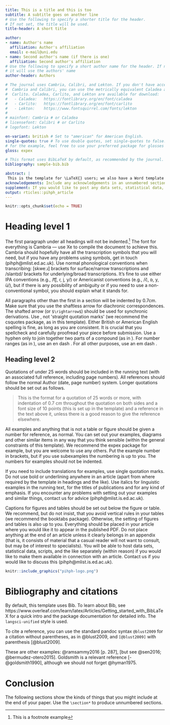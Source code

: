 ---
title: This is a title and this is too
subtitle: A subtitle goes on another line
# Use the following to specify a shorter title for the header. 
# If not set, the title will be used.
title-header: A short title

author:
- name: Author's name
  affiliation: Author's affiliation
  email: e-mail@uni.edu
- name: Second author's name (if there is one)
  affiliation: Second author's affiliation
# Use the following to specify a short author name for the header. If not set, 
# it will use the authors' name
author-header: Authors

# The journal uses Cambria, Calibri, and Lekton. If you don't have access to
#  Cambria and Calibri, you can use the metrically equivalent Caladea and
#  Carlito. Caladea, Carlito, and Lekton are available for download:
#   - Caladea:   https://fontlibrary.org/en/font/caladea
#   - Carlito:   https://fontlibrary.org/en/font/carlito
#   - Lekton:    https://www.fontsquirrel.com/fonts/lekton
# 
# mainfont: Cambria # or Caladea
# licensefont: Calibri # or Carlito
# logofont: Lekton

en-variant: british # Set to "american" for American English.
single-quotes: true # To use double quotes, set single-quotes to false.
# for the example, feel free to use your preferred package for glosses or comment.
gloss: expex 

# This format uses BibLaTeX by default, as recommended by the journal.
bibliography: sample-bib.bib

abstract: |
 This is the template for \LaTeX{} users; we also have a Word template available, so feel free to use that if you're not into \LaTeX. All submissions to PiHPh should aim to follow the formatting set out in this template precisely, as there is no separate typesetting phase. Most styles in this template have been set up to insert the necessary white space where needed. You should use the styles that are provided in this template consistently to ensure that your submission is quickly processed. Do not change the margins or header/footer properties, including the material on this first page (such as volume, page numbers and DOI), which we will update when your submission is ready. Make sure to look at the user customization part of the preamble to this \texttt{.tex} source to change titles, running headers, bibliography etc. All the packages used here should be available in a recent version of \TeX Live. All articles should include an abstract in this position, of no more than 200 words.
acknowledgements: Include any acknowledgements in an unnumbered section here, rather than in a footnote early in the paper.
supplement: If you would like to post any data sets, statistical data, scripts or similar material that links to your article, you can include a description of it all at the end of the paper.
output: rticles::pihph_article
---

```{r setup, include=FALSE}
knitr::opts_chunk$set(echo = TRUE)
```

# Heading level 1

The first paragraph under all headings will not be indented.^[This is a footnote example]  The font for everything is Cambria --- use Xe\LaTeX{} to compile the document to achieve this. Cambria should hopefully have all the transcription symbols that you will need, but if you have any problems using symbols, get in touch (pihph@\hspace{0pt}mlist.ed.ac.uk). Use normal phonological conventions when transcribing: [skweːɹ] brackets for surface/narrow transcriptions and /slantɪd/ brackets for underlying/broad transcriptions. It’s fine to use either IPA conventions (e.g., /t͡ʃ, ɾ, j, y/) or Americanist conventions (e.g., /č, ᴅ, y, ü/), but if there is any possibility of ambiguity or if you need to use a non-conventional symbol, you should explain what it stands for.

All paragraphs other than the first in a section will be indented by 0.7cm. Make sure that you use the shaftless arrow \enquote{>} for diachronic correspondences. The shafted arrow \enquote{→} (or `$\rightarrow$`) should be used for synchronic derivations. Use \enquote{smart quotation marks}, not \'straight quotation marks\' (we recommend the csquotes package, as in this template). Either British or American English spelling is fine, as long as you are consistent. It is crucial that you spellcheck and carefully proofread your piece before submission. Use a hyphen \enquote{-} only to join together two parts of a compound (as in \enquote{affrico-palatalisation}). For number ranges (as in \enquote{1999–2002}), use an en dash \enquote{--}. For all other purposes, use an em dash \enquote{---}.

## Heading level 2

Quotations of under 25 words should be included in the running text \enquote{as a wise person once said} (with an associated full reference, including page numbers). All references should follow the normal Author (date, page number) system.  Longer quotations should be set out as follows.


> This is the format for a quotation of 25 words or more, with indentation of 0.7 cm throughout the quotation on both sides and a font size of 10 points (this is set up in the template) and a reference in the text above it, unless there is a good reason to give the reference elsewhere.

All examples and anything that is not a table or figure should be given a number for reference, as normal. You can set out your examples, diagrams and other similar items in any way that you think sensible (within the general constraints of this template). We recommend the expex package for example, but you are welcome to use any others. Put the example number in brackets, but if you use subexamples the numbering is up to you. The numbers for examples should not be indented.

```{=latex}
\ex\begin{tabular}[t]{lll}
     /ɛɡzampl/ & [ɛɡzámpl̩] & `example'
   \end{tabular}
\xe

\ex\labels\begin{tabular}[t]{>{\tl}llll} % or use \pex
& /tu e/ & [tʰʉː eː] & `two a' \\
& /tu bi/ & [tʰʉː biː] & `two b'
\end{tabular}
\xe
```

If you need to include translations for examples, use single quotation marks. Do not use bold or underlining anywhere in an article (apart from where required by the template in headings and the like). Use italics for linguistic examples in the running text, for the titles of publications and for any kind of emphasis. If you encounter any problems with setting out your examples and similar things, contact us for advice (pihph@\hspace{0pt}mlist.is.ed.ac.uk).

Captions for figures and tables should be set out below the figure or table. We recommend, but do not insist, that you avoid vertical rules in your tables (we recommend the booktabs package). Otherwise, the setting of figures and tables is also up to you. Everything should be placed in your article where you would like it to appear in the published PDF. Do not place anything at the end of an article unless it clearly belongs in an appendix (that is, it consists of material that a casual reader will not want to consult, but may be of interest to specialists). You will be able to host data sets, statistical data, scripts, and the like separately (within reason) if you would like to make them available in connection with an article. Contact us if you would like to discuss this (pihph@\hspace{0pt}mlist.is.ed.ac.uk).

```{r example, fig.cap="Caption", fig.align='center'}
knitr::include_graphics("pihph-logo.png")
```

# Bibliography and citations

By default, this template uses Bib\LaTeX. To learn about Bib\LaTeX, see https://www.overleaf.com/learn/latex/Articles/Getting_started_with_BibLaTeX for a quick intro and the package documentation for detailed info. The `langsci-unified` style is used.

To cite a reference, you can use the standard pandoc syntax `@blust2009` for a citation without parentheses, as in @blust2009, and `[@blust2009]` with parenthesis [@blust2009].

These are other examples: @ramsammy2016 [p. 287], [but see @sen2016; @bermudez-otero2015]. Goldsmith is a relevant reference [-@goldsmith1990], although we should not forget @hyman1975.

# Conclusion

The following sections show the kinds of things that you might include at the end of your paper. Use the
`\section*` to produce unnumbered sections.

